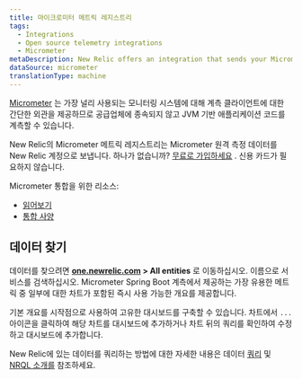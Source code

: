 ```yaml
---
title: 마이크로미터 메트릭 레지스트리
tags:
  - Integrations
  - Open source telemetry integrations
  - Micrometer
metaDescription: New Relic offers an integration that sends your Micrometer telemetry data to your New Relic account.
dataSource: micrometer
translationType: machine
---
```


[Micrometer](https://micrometer.io/) 는 가장 널리 사용되는 모니터링 시스템에 대해 계측 클라이언트에 대한 간단한 외관을 제공하므로 공급업체에 종속되지 않고 JVM 기반 애플리케이션 코드를 계측할 수 있습니다.

New Relic의 Micrometer 메트릭 레지스트리는 Micrometer 원격 측정 데이터를 New Relic 계정으로 보냅니다. 하나가 없습니까? [무료로 가입하세요](https://newrelic.com/signup) . 신용 카드가 필요하지 않습니다.

Micrometer 통합을 위한 리소스:

* [읽어보기](https://github.com/newrelic/micrometer-registry-newrelic)
* [통합 사양](https://github.com/newrelic/newrelic-exporter-specs/tree/master/micrometer)

<InstallFeedback/>

## 데이터 찾기

데이터를 찾으려면 **[one.newrelic.com](https://one.newrelic.com/all-capabilities) > All entities** 로 이동하십시오. 이름으로 서비스를 검색하십시오. Micrometer Spring Boot 계측에서 제공하는 가장 유용한 메트릭 중 일부에 대한 차트가 포함된 즉시 사용 가능한 개요를 제공합니다.

기본 개요를 시작점으로 사용하여 고유한 대시보드를 구축할 수 있습니다. 차트에서 `...` 아이콘을 클릭하여 해당 차트를 대시보드에 추가하거나 차트 뒤의 쿼리를 확인하여 수정하고 대시보드에 추가합니다.

New Relic에 있는 데이터를 쿼리하는 방법에 대한 자세한 내용은 데이터 [쿼리](/docs/using-new-relic/data/understand-data/query-new-relic-data) 및 [NRQL 소개를](/docs/query-data/nrql-new-relic-query-language/getting-started/introduction-nrql) 참조하세요.